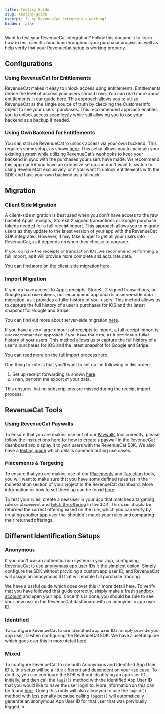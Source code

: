 ```yaml
---
title: Testing Guide
slug: testing-guide
excerpt: Is my RevenueCat integration working?
hidden: false
---
```


Want to test your RevenueCat integration? Follow this document to learn how to test specific functions throughout your purchase process as well as help verify that your RevenueCat setup is working properly.

## Configurations

### Using RevenueCat for Entitlements

RevenueCat makes it easy to unlock access using entitlements. Entitlements define the level of access your users should have. You can read more about entitlements in our guide [here](https://www.revenuecat.com/docs/customers/customer-info).
This approach allows you to utilize RevenueCat as the single source of truth by checking the CustomerInfo object to see your users' purchases. This recommended approach enables you to unlock access seamlessly while still allowing you to use your backend as a backup if needed.

### Using Own Backend for Entitlements

You can still use RevenueCat to unlock access via your own backend. This requires some setup, as shown [here](https://www.revenuecat.com/docs/test-and-launch/testing-guide/common-architecture). This setup allows you to maintain your existing system while utilizing RevenueCat’s webhooks to keep your backend in sync with the purchases your users have made.
We recommend this approach if you have an extensive setup and don't want to switch to using RevenueCat exclusively, or if you want to unlock entitlements with the SDK and have your own backend as a fallback.

## Migration

### Client Side Migration

A client-side migration is best used when you don't have access to the raw base64 Apple receipts, StoreKit 2 signed transactions or Google purchase tokens needed for a full receipt import. This approach allows you to migrate users as they update to the latest version of your app with the RevenueCat SDK integrated. However, it may take longer to get all your users into RevenueCat, as it depends on when they choose to upgrade.

If you do have the receipts or transaction IDs, we recommend performing a full import, as it will provide more complete and accurate data.

You can find more on the client-side migration [here](https://www.revenuecat.com/docs/migrating-to-revenuecat/migrating-existing-subscriptions#client-side-sdk-data-import).

### Import Migration

If you do have access to Apple receipts, StoreKit 2 signed transactions, or Google purchase tokens, our recommend approach is a server-side data migration, as it provides a fuller history of your users. This method allows us to capture the full history of a user’s purchases for iOS and the latest snapshot for Google and Stripe.

You can find out more about server-side migration [here](https://www.revenuecat.com/docs/migrating-to-revenuecat/migrating-existing-subscriptions#server-side-data-import).

If you have a very large amount of receipts to import, a full receipt import is our recommended approach if you have the data, as it provides a fuller history of your users. This method allows us to capture the full history of a user’s purchases for iOS and the latest snapshot for Google and Stripe.

You can read more on the full import process [here](https://www.revenuecat.com/docs/migrating-to-revenuecat/migrating-existing-subscriptions/receipt-imports).

One thing to note is that you'll want to set up the following in this order:

1. Set up receipt forwarding as shown [here](https://www.revenuecat.com/docs/migrating-to-revenuecat/migrating-existing-subscriptions#server-side-data-import).
2. Then, perform the export of your data.

This ensures that no subscriptions are missed during the receipt import process.

## RevenueCat Tools

### Using RevenueCat Paywalls

To ensure that you are making use out of our [Paywalls](https://www.revenuecat.com/docs/tools/paywalls) tool correctly, please follow the instructions [here](https://www.revenuecat.com/docs/tools/paywalls/displaying-paywalls) for how to create a paywall in the RevenueCat dashboard and display it to your users with the RevenueCat SDK. We also have a [testing guide](https://github.com/RevenueCat/docusaurus/pull/testing-guide/use-cases) which details common testing use cases.

### Placements & Targeting

To ensure that you are making use of our [Placements](https://www.revenuecat.com/docs/tools/targeting/placements) and [Targeting](https://www.revenuecat.com/docs/tools/targeting) tools, you will want to make sure that you have some defined rules set in the monetization section of your project in the RevenueCat dashboard. More information on how to set these up can be found [here](https://www.revenuecat.com/docs/tools/targeting#creating-targeting-rules).

To test your rules, create a new user in your app that matches a targeting rule or placement and [fetch the offering](https://www.revenuecat.com/docs/getting-started/displaying-products#fetching-offerings) in the SDK. This user should be returned the correct offering based on the rule, which you can verify by creating another app user that shouldn't match your rules and comparing their returned offerings.

## Different Identification Setups

### Anonymous

If you don't use an authentication system in your app, configuring RevenueCat to use anonymous app user IDs is the simplest option. Simply configure the SDK without providing a custom app user ID, and RevenueCat will assign an anonymous ID that will enable full purchase tracking.

We have a useful guide which goes over this in more detail [here](https://www.revenuecat.com/docs/customers/user-ids#anonymous-app-user-ids). To verify that you have followed that guide correctly, simply make a fresh [sandbox account](https://www.revenuecat.com/docs/test-and-launch/sandbox) and open your app. Once this is done, you should be able to see your new user in the RevenueCat dashboard with an anonymous app user ID.

### Identified

To configure RevenueCat to use Identified app user IDs, simply provide your app user ID when configuring the RevenueCat SDK. We have a useful guide which goes over this in more detail [here](https://www.revenuecat.com/docs/customers/user-ids#provide-app-user-id-on-configuration).

### Mixed

To configure RevenueCat to use both Anonymous and Identified App User ID's, this setup will be a little different and dependent on your use case. To do this, you can configure the SDK without identifying an app user ID initially, and then call the `login()` method with the identified App User ID that you would like to have the user login to. More information on this can be found [here](https://www.revenuecat.com/docs/customers/user-ids#provide-app-user-id-after-configuration). Going this route will also allow you to use the `logout()` method with less penalty because calling `logout()` will automatically generate an anonymous App User ID for that user that was previously logged in.
